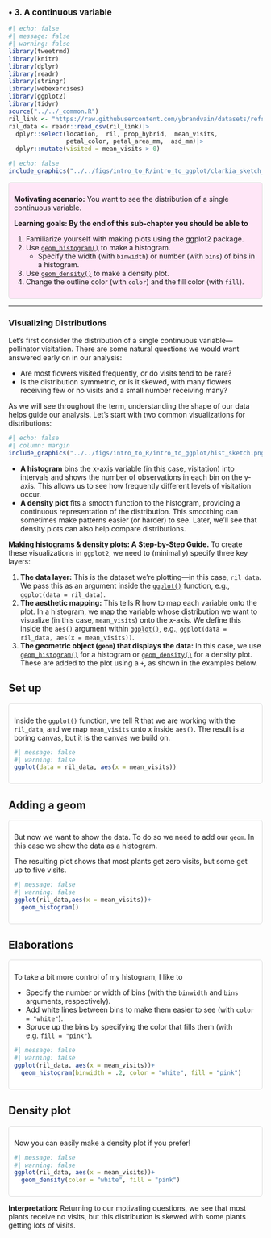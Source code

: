 ### • 3. A continuous variable {.unnumbered}




```r
#| echo: false
#| message: false
#| warning: false
library(tweetrmd)
library(knitr)
library(dplyr)
library(readr)
library(stringr)
library(webexercises)
library(ggplot2)
library(tidyr)
source("../../_common.R") 
ril_link <- "https://raw.githubusercontent.com/ybrandvain/datasets/refs/heads/master/clarkia_rils.csv"
ril_data <- readr::read_csv(ril_link)|>
  dplyr::select(location,  ril, prop_hybrid,  mean_visits,  
                petal_color, petal_area_mm,  asd_mm)|>
  dplyr::mutate(visited = mean_visits > 0)
```


```r
#| echo: false
include_graphics("../../figs/intro_to_R/intro_to_ggplot/clarkia_sketch_hist.png")
```




::: {.motivation style="background-color: #ffe6f7; padding: 10px; border: 1px solid #ddd; border-radius: 5px;"}


**Motivating scenario:**  You want to see the distribution of a single continuous variable.      

**Learning goals: By the end of this sub-chapter you should be able to**  

1. Familiarize yourself with making plots using the ggplot2 package. 
2. Use [`geom_histogram()`](https://ggplot2.tidyverse.org/reference/geom_histogram.html) to make a histogram. 
   - Specify the width (with `binwidth`) or number (with `bins`) of bins in a histogram.  
3. Use [`geom_density()`](https://ggplot2.tidyverse.org/reference/geom_density.html) to make a density plot. 
4. Change the outline color (with `color`) and the fill color (with `fill`).   

:::     

--- 

### Visualizing Distributions 

Let's first consider the distribution of a single continuous variable—pollinator visitation. There are some natural questions we would want answered early on in our analysis:     

- Are most flowers visited frequently, or do visits tend to be rare?  
- Is the distribution symmetric, or is it skewed, with many flowers receiving few or no visits and a small number receiving many? 

As we will see throughout the term, understanding the shape of our data helps guide our analysis. Let's start with two common visualizations for distributions:  

```r
#| echo: false
#| column: margin
include_graphics("../../figs/intro_to_R/intro_to_ggplot/hist_sketch.png")
```

- **A histogram** bins the x-axis variable (in this case, visitation) into intervals and shows the number of observations in each bin on the y-axis. This allows us to see how frequently different levels of visitation occur.    
- **A density plot** fits a smooth function to the histogram, providing a continuous representation of the distribution. This smoothing can sometimes make patterns easier (or harder) to see. Later, we’ll see that density plots can also help compare distributions.  

**Making  histograms & density plots: A Step-by-Step Guide.**   To create these visualizations in `ggplot2`, we need to (minimally) specify three key layers:  

1. **The data layer:** This is the dataset we're plotting—in this case, `ril_data`. We pass this as an argument inside the [`ggplot()`](https://ggplot2.tidyverse.org/reference/ggplot.html) function, e.g., `ggplot(data = ril_data)`.  
2. **The aesthetic mapping:** This tells R how to map each variable onto the plot. In a histogram, we map the variable whose distribution we want to visualize (in this case, `mean_visits`) onto the x-axis. We define this inside the `aes()` argument within [`ggplot()`](https://ggplot2.tidyverse.org/reference/ggplot.html), e.g., `ggplot(data = ril_data, aes(x = mean_visits))`.  
3. **The geometric object (`geom`) that displays the data:** In this case, we use [`geom_histogram()`](https://ggplot2.tidyverse.org/reference/geom_histogram.html) for a histogram or [`geom_density()`](https://ggplot2.tidyverse.org/reference/geom_density.html) for a density plot. These are added to the plot using a `+`, as shown in the examples below.  


:::::: panel-tabset

## Set up 

::: {style="background-color: #fff; padding: 10px; border: 1px solid #ddd; border-radius: 5px;"}

Inside the [`ggplot()`](https://ggplot2.tidyverse.org/reference/ggplot.html) function, we tell R that we are working with the `ril_data`, and we map `mean_visits` onto x inside `aes()`. The result is a boring canvas, but it is the canvas we build on. 

```r
#| message: false
#| warning: false
ggplot(data = ril_data, aes(x = mean_visits))
```

:::


## Adding a geom

::: {style="background-color: #fff; padding: 10px; border: 1px solid #ddd; border-radius: 5px;"}

But now we want to show the data. To do so we need to add our `geom`. In this case we show the data as a histogram. 

The resulting plot shows that most plants get zero visits, but some get up to five visits. 

```r
#| message: false
#| warning: false
ggplot(ril_data,aes(x = mean_visits))+
  geom_histogram()
```


:::

## Elaborations   

::: {style="background-color: #fff; padding: 10px; border: 1px solid #ddd; border-radius: 5px;"}

To take a bit more control of my histogram, I like to   

- Specify the number or width of bins (with the `binwidth` and `bins` arguments, respectively).   
- Add white lines between bins to make them easier to see (with `color = "white"`).  
- Spruce up the bins by specifying the color that fills them (with e.g. `fill = "pink"`).  

```r
#| message: false
#| warning: false
ggplot(ril_data, aes(x = mean_visits))+
  geom_histogram(binwidth = .2, color = "white", fill = "pink")
```


:::

## Density plot  

::: {style="background-color: #fff; padding: 10px; border: 1px solid #ddd; border-radius: 5px;"}

Now you can easily make a density plot if you prefer!

```r
#| message: false
#| warning: false
ggplot(ril_data, aes(x = mean_visits))+
  geom_density(color = "white", fill = "pink")
```


:::

::::::


**Interpretation:**     Returning to our motivating questions, we see that  most plants receive no visits, but this distribution is skewed with some plants getting lots of visits.  

